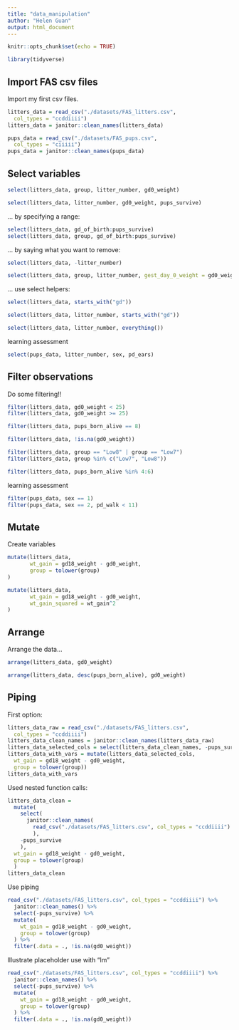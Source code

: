 ```yaml
---
title: "data_manipulation"
author: "Helen Guan"
output: html_document
---
```


```r
knitr::opts_chunk$set(echo = TRUE)

library(tidyverse)
```

## Import FAS csv files

Import my first csv files.

```r
litters_data = read_csv("./datasets/FAS_litters.csv",
  col_types = "ccddiiii")
litters_data = janitor::clean_names(litters_data)

pups_data = read_csv("./datasets/FAS_pups.csv",
  col_types = "ciiiii")
pups_data = janitor::clean_names(pups_data)
```

## Select variables

```r
select(litters_data, group, litter_number, gd0_weight)

select(litters_data, litter_number, gd0_weight, pups_survive)
```

... by specifying a range:

```r
select(litters_data, gd_of_birth:pups_survive)
select(litters_data, group, gd_of_birth:pups_survive)
```

... by saying what you want to remove:

```r
select(litters_data, -litter_number)
```

```r
select(litters_data, group, litter_number, gest_day_0_weight = gd0_weight)
```

... use select helpers:
```r
select(litters_data, starts_with("gd"))

select(litters_data, litter_number, starts_with("gd"))

select(litters_data, litter_number, everything())
```

learning assessment
```r
select(pups_data, litter_number, sex, pd_ears)
```

## Filter observations

Do some filtering!!
```r
filter(litters_data, gd0_weight < 25)
filter(litters_data, gd0_weight >= 25)

filter(litters_data, pups_born_alive == 8)

filter(litters_data, !is.na(gd0_weight))

filter(litters_data, group == "Low8" | group == "Low7")
filter(litters_data, group %in% c("Low7", "Low8"))

filter(litters_data, pups_born_alive %in% 4:6)
```

learning assessment
```r
filter(pups_data, sex == 1)
filter(pups_data, sex == 2, pd_walk < 11)
```

## Mutate

Create variables

```r
mutate(litters_data,
       wt_gain = gd18_weight - gd0_weight,
       group = tolower(group)
)

mutate(litters_data,
       wt_gain = gd18_weight - gd0_weight,
       wt_gain_squared = wt_gain^2
)
```

## Arrange

Arrange the data...

```r
arrange(litters_data, gd0_weight)

arrange(litters_data, desc(pups_born_alive), gd0_weight)
```

## Piping

First option:

```r
litters_data_raw = read_csv("./datasets/FAS_litters.csv",
  col_types = "ccddiiii")
litters_data_clean_names = janitor::clean_names(litters_data_raw)
litters_data_selected_cols = select(litters_data_clean_names, -pups_survive)
litters_data_with_vars = mutate(litters_data_selected_cols, 
  wt_gain = gd18_weight - gd0_weight,
  group = tolower(group))
litters_data_with_vars
```

Used nested function calls:
```r
litters_data_clean = 
  mutate(
    select(
      janitor::clean_names(
        read_csv("./datasets/FAS_litters.csv", col_types = "ccddiiii")
        ), 
    -pups_survive
    ),
  wt_gain = gd18_weight - gd0_weight,
  group = tolower(group)
  )
litters_data_clean
```

Use piping
```r
read_csv("./datasets/FAS_litters.csv", col_types = "ccddiiii") %>%
  janitor::clean_names() %>%
  select(-pups_survive) %>%
  mutate(
    wt_gain = gd18_weight - gd0_weight,
    group = tolower(group)
  ) %>%
  filter(.data = ., !is.na(gd0_weight))
```

Illustrate placeholder use with "lm"
```r
read_csv("./datasets/FAS_litters.csv", col_types = "ccddiiii") %>%
  janitor::clean_names() %>%
  select(-pups_survive) %>%
  mutate(
    wt_gain = gd18_weight - gd0_weight,
    group = tolower(group)
  ) %>%
  filter(.data = ., !is.na(gd0_weight))
```



